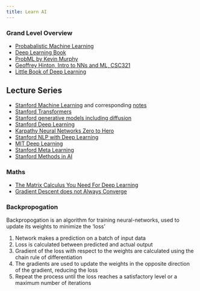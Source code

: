 ```yaml
---
title: Learn AI
---
```


### Grand Level Overview

- [Probabalistic Machine Learning](https://probml.github.io/pml-book/book1.html)
- [Deep Learning Book](https://www.deeplearningbook.org/)
- [ProbML by Kevin Murphy](https://probml.github.io/pml-book/)
- [Geoffrey Hinton, Intro to NNs and ML, CSC321](https://www.dropbox.com/scl/fi/7bzpik2hhblb431cnfe9a/hintonlecturesmerged.pdf?rlkey=r0kht5s1byqswslrt125dkope&dl=0)
- [Little Book of Deep Learning](https://fleuret.org/public/lbdl.pdf)

## Lecture Series

- [Stanford Machine Learning](https://www.youtube.com/playlist?list=PLoROMvodv4rNyWOpJg_Yh4NSqI4Z4vOYy) and corresponding [notes](https://cs229.stanford.edu/main_notes.pdf)
- [Stanford Transformers](https://www.youtube.com/playlist?list=PLoROMvodv4rNiJRchCzutFw5ItR_Z27CM)
- [Stanford generative models including diffusion](https://www.youtube.com/playlist?list=PLoROMvodv4rPOWA-omMM6STXaWW4FvJT8)
- [Stanford Deep Learning](https://www.youtube.com/playlist?list=PLoROMvodv4rOABXSygHTsbvUz4G_YQhOb)
- [Karpathy Neural Networks Zero to Hero](https://www.youtube.com/playlist?list=PLAqhIrjkxbuWI23v9cThsA9GvCAUhRvKZ)
- [Stanford NLP with Deep Learning](https://www.youtube.com/playlist?list=PLoROMvodv4rMFqRtEuo6SGjY4XbRIVRd4)
- [MIT Deep Learning](https://www.youtube.com/playlist?list=PLTZ1bhP8GBuTCqeY19TxhHyrwFiot42_U)
- [Stanford Meta Learning](https://www.youtube.com/playlist?list=PLoROMvodv4rNjRoawgt72BBNwL2V7doGI)
- [Stanford Methods in AI](https://www.youtube.com/playlist?list=PLoROMvodv4rO1NB9TD4iUZ3qghGEGtqNX)

### Maths

- [The Matrix Calculus You Need For Deep Learning](https://explained.ai/matrix-calculus/)
- [Gradient Descent does not Always Converge](https://twitter.com/gabrielpeyre/status/1750760482028519635)


### Backpropogation

Backpropogation is an algorithm for training neural-networks, used to update its weights to minimize the 'loss'

1. Network makes a prediction on a batch of input data
2. Loss is calculated between predicted and actual output
3. Gradient of the loss with respect to the weights are calculated using the chain rule of differentiation
4. The gradients are used to update the weights in the opposite direction of the gradient, reducing the loss
5. Repeat the process until the loss reaches a satisfactory level or a maximum number of iterations


